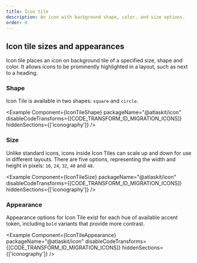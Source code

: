 ```yaml
---
title: Icon tile
description: An icon with background shape, color, and size options.
order: 0
---
```



## Icon tile sizes and appearances

Icon tile places an icon on background tile of a specified size, shape and color. It allows icons to
be prominently highlighted in a layout, such as next to a heading.

### Shape

Icon Tile is available in two shapes: `square` and `circle`.

<Example
	Component={IconTileShape}
	packageName="@atlaskit/icon"
	disableCodeTransforms={[CODE_TRANSFORM_ID_MIGRATION_ICONS]}
	hiddenSections={['iconography']}
/>

### Size

Unlike standard icons, icons inside Icon Tiles can scale up and down for use in different layouts.
There are five options, representing the width and height in pixels: `16`, `24`, `32`, `40` and
`48`.

<Example
	Component={IconTileSize}
	packageName="@atlaskit/icon"
	disableCodeTransforms={[CODE_TRANSFORM_ID_MIGRATION_ICONS]}
	hiddenSections={['iconography']}
/>

### Appearance

Appearance options for Icon Tile exist for each hue of available accent token, including `bold`
variants that provide more contrast.

<Example
	Component={IconTileAppearance}
	packageName="@atlaskit/icon"
	disableCodeTransforms={[CODE_TRANSFORM_ID_MIGRATION_ICONS]}
	hiddenSections={['iconography']}
/>
